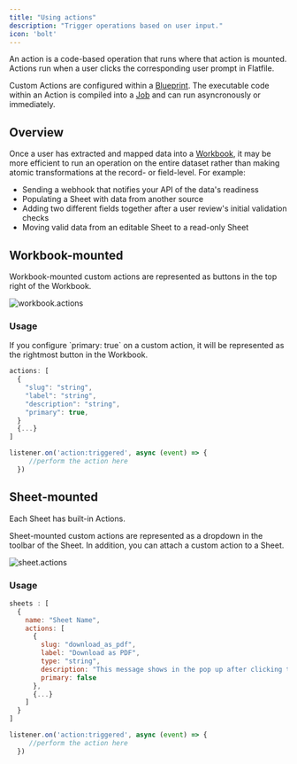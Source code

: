```yaml
---
title: "Using actions"
description: "Trigger operations based on user input."
icon: 'bolt'
---
```


An action is a code-based operation that runs where that action is mounted. Actions run when a user clicks the corresponding user prompt in Flatfile.

Custom Actions are configured within a <Tooltip tip="A Data Definition Language...">[Blueprint](../concepts/workbooks#blueprint-object)</Tooltip>. 
The executable code within an Action is compiled into a <Tooltip tip="Large asynchronous work...">[Job](../concepts/jobs)</Tooltip> and can run asyncronously or immediately.

## Overview

Once a user has extracted and mapped data into a <Tooltip tip="Analogous to a database...">[Workbook](../concepts/workbooks)</Tooltip>, it may be more efficient to run an operation on the entire dataset rather than making atomic transformations at the record- or field-level. For example:
* Sending a webhook that notifies your API of the data's readiness
* Populating a Sheet with data from another source
* Adding two different fields together after a user review's initial validation checks
* Moving valid data from an editable Sheet to a read-only Sheet

## Workbook-mounted

Workbook-mounted custom actions are represented as buttons in the top right of the Workbook.

![workbook.actions](../images/actions/workbook_actions_primary.png)

### Usage
<Info>
  If you configure `primary: true` on a custom action, it will be represented as the rightmost button in the Workbook.
</Info>

<CodeGroup>

```jsx workbook.js
actions: [
  {
    "slug": "string",
    "label": "string",
    "description": "string",
    "primary": true,
  }
  {...}
]
```

```jsx listener.js
listener.on('action:triggered', async (event) => {
     //perform the action here
  })
```
</CodeGroup>

## Sheet-mounted

<Info>Each Sheet has built-in Actions.</Info>

Sheet-mounted custom actions are represented as a dropdown in the toolbar of the Sheet. In addition, you can attach a custom action to a Sheet.


![sheet.actions](../images/actions/sheet_actions.png)

### Usage

<CodeGroup>

```jsx workbook.js
sheets : [
  {
    name: "Sheet Name",
    actions: [
      {
        slug: "download_as_pdf",
        label: "Download as PDF",
        type: "string",
        description: "This message shows in the pop up after clicking the action.",
        primary: false
      },
      {...}
    ]
  }
]
```

```jsx listener.js
listener.on('action:triggered', async (event) => {
     //perform the action here
  })
```

</CodeGroup>
